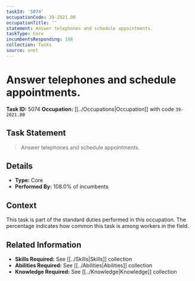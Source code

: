 ```yaml
---
taskId: '5074'
occupationCode: 39-2021.00
occupationTitle: ''
statement: Answer telephones and schedule appointments.
taskType: Core
incumbentsResponding: 108
collection: Tasks
source: onet
---
```

# Answer telephones and schedule appointments.

**Task ID:** 5074
**Occupation:** [[../Occupations|Occupation]] with code `39-2021.00`

## Task Statement

> Answer telephones and schedule appointments.

## Details

- **Type:** Core
- **Performed By:** 108.0% of incumbents

## Context

This task is part of the standard duties performed in this occupation. The percentage indicates how common this task is among workers in the field.

## Related Information

- **Skills Required:** See [[../Skills|Skills]] collection
- **Abilities Required:** See [[../Abilities|Abilities]] collection
- **Knowledge Required:** See [[../Knowledge|Knowledge]] collection
